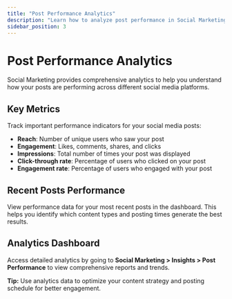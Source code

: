 ```yaml
---
title: "Post Performance Analytics"
description: "Learn how to analyze post performance in Social Marketing"
sidebar_position: 3
---
```


# Post Performance Analytics

Social Marketing provides comprehensive analytics to help you understand how your posts are performing across different social media platforms.

## Key Metrics

Track important performance indicators for your social media posts:

- **Reach**: Number of unique users who saw your post
- **Engagement**: Likes, comments, shares, and clicks
- **Impressions**: Total number of times your post was displayed
- **Click-through rate**: Percentage of users who clicked on your post
- **Engagement rate**: Percentage of users who engaged with your post

## Recent Posts Performance

View performance data for your most recent posts in the dashboard. This helps you identify which content types and posting times generate the best results.

## Analytics Dashboard

Access detailed analytics by going to **Social Marketing > Insights > Post Performance** to view comprehensive reports and trends.

**Tip:** Use analytics data to optimize your content strategy and posting schedule for better engagement.